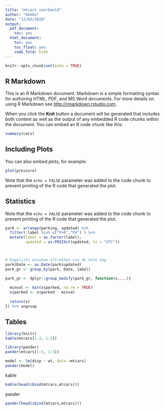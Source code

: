 ```yaml
---
title: "mtcars voorbeeld"
author: "Remko"
date: "12/03/2020"
output:
  pdf_document:
    toc: yes
  html_document:
    toc: yes
    toc_float: yes
    code_fold: hide
---
```


```r
knitr::opts_chunk$set(echo = TRUE)
```

## R Markdown

This is an R Markdown document. Markdown is a simple formatting syntax for authoring HTML, PDF, and MS Word documents. For more details on using R Markdown see <http://rmarkdown.rstudio.com>.

When you click the **Knit** button a document will be generated that includes both content as well as the output of any embedded R code chunks within the document. You can embed an R code chunk like this:

```r
summary(cars)
```

## Including Plots

You can also embed plots, for example:

```r
plot(pressure)
```

Note that the `echo = FALSE` parameter was added to the code chunk to prevent printing of the R code that generated the plot.

## Statistics

Note that the `echo = FALSE` parameter was added to the code chunk to prevent printing of the R code that generated the plot.


```r

park <- arrange(parking, updated) %>%
  filter(!label %in% c("P+R","P4") ) %>%
  mutate(label = as.factor(label),
         updated = as.POSIXct(updated, tz = "UTC"))



# Dagelijks minimum aftrekken van de hele dag
park$Date <- as.Date(park$updated)
park_gr <- group_by(park, Date, label)

park_gr <- dplyr::group_modify(park_gr, function(x,...){
  
  minval <- min(x$parked, na.rm = TRUE)
  x$parked <- x$parked - minval
  
  return(x)
}) %>% ungroup


```


## Tables

```r
library(knitr)
kable(mtcars[1:3, 1:3])
```

```r
library(pander)
pander(mtcars[1:3, 1:3])
```


```r

model <- lm(disp ~ wt, data =mtcars)
pander(model)

```


kable

```r
kable(head(cbind(mtcars,mtcars)))
```


pander

```r
pander(head(cbind(mtcars,mtcars)))
```



